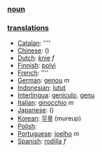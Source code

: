=== [[noun]] ===

=== [[translation]]s ===

*[[Catalan]]: [[]] ''''
*[[Chinese]]: [[]] ()
*[[Dutch]]: [[knie]] ''f''
*[[Finnish]]: [[polvi]]
*[[French]]: [[]] ''''
*[[German]]: [[genou]] ''m''
*[[Indonesian]]: [[lutut]]
*[[Interlingua]]: [[geniculo]], [[genu]]
*[[Italian]]: [[ginocchio]] ''m''
*[[Japanese]]: [[]] ()
*[[Korean]]: [[무릎]] (mureup)
*[[Polish]]: [[]]
*[[Portuguese]]: [[joelho]] ''m''
*[[Spanish]]: [[rodilla]] ''f''